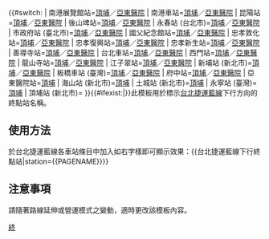 {{#switch:{{{station}}}
| 南港展覽館站=[[頂埔站 (新北市)|頂埔]]／[[亞東醫院站|亞東醫院]]
| 南港車站=[[頂埔站 (新北市)|頂埔]]／[[亞東醫院站|亞東醫院]]
| 昆陽站=[[頂埔站 (新北市)|頂埔]]／[[亞東醫院站|亞東醫院]]
| 後山埤站=[[頂埔站 (新北市)|頂埔]]／[[亞東醫院站|亞東醫院]]
| 永春站 (台北市)=[[頂埔站 (新北市)|頂埔]]／[[亞東醫院站|亞東醫院]]
| 市政府站 (臺北市)=[[頂埔站 (新北市)|頂埔]]／[[亞東醫院站|亞東醫院]]
| 國父紀念館站=[[頂埔站 (新北市)|頂埔]]／[[亞東醫院站|亞東醫院]]
| 忠孝敦化站=[[頂埔站 (新北市)|頂埔]]／[[亞東醫院站|亞東醫院]]
| 忠孝復興站=[[頂埔站 (新北市)|頂埔]]／[[亞東醫院站|亞東醫院]]
| 忠孝新生站=[[頂埔站 (新北市)|頂埔]]／[[亞東醫院站|亞東醫院]]
| 善導寺站=[[頂埔站 (新北市)|頂埔]]／[[亞東醫院站|亞東醫院]]
| 台北車站=[[頂埔站 (新北市)|頂埔]]／[[亞東醫院站|亞東醫院]]
| 西門站=[[頂埔站 (新北市)|頂埔]]／[[亞東醫院站|亞東醫院]]
| 龍山寺站=[[頂埔站 (新北市)|頂埔]]／[[亞東醫院站|亞東醫院]]
| 江子翠站=[[頂埔站 (新北市)|頂埔]]／[[亞東醫院站|亞東醫院]]
| 新埔站 (新北市)=[[頂埔站 (新北市)|頂埔]]／[[亞東醫院站|亞東醫院]]
| 板橋車站 (臺灣)=[[頂埔站 (新北市)|頂埔]]／[[亞東醫院站|亞東醫院]]
| 府中站=[[頂埔站 (新北市)|頂埔]]／[[亞東醫院站|亞東醫院]]
| 亞東醫院站=[[頂埔站 (新北市)|頂埔]]
| 海山站 (新北市)=[[頂埔站 (新北市)|頂埔]]
| 土城站 (新北市)=[[頂埔站 (新北市)|頂埔]]
| 永寧站 (臺灣)=[[頂埔站 (新北市)|頂埔]]
| 頂埔站 (新北市)=
}}{{#ifexist:{{{station}}}|}}<noinclude>此模板用於標示[[台北捷運]][[板南線|藍線]]下行方向的終點站名稱。

==使用方法==
於台北捷運藍線各車站條目中加入如右字樣即可顯示效果：<nowiki>{{台北捷運藍線下行終點站|station={{PAGENAME}}}}</nowiki>
==注意事項==
請隨著路線延伸或營運模式之變動，適時更改該模板內容。
[[Category:台北捷運模板|終]]</noinclude>